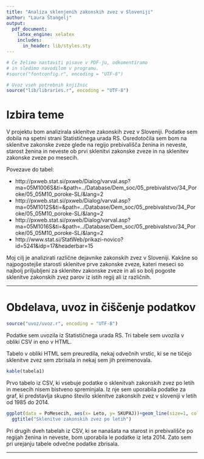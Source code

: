 ```yaml
---
title: "Analiza sklenjenih zakonskih zvez v Sloveniji"
author: "Laura Štangelj"
output:
  pdf_document:
    latex_engine: xelatex
    includes:
      in_header: lib/styles.sty
---
```


```r
# Če želimo nastaviti pisave v PDF-ju, odkomentiramo
# in sledimo navodilom v programu.
#source("fontconfig.r", encoding = "UTF-8")

# Uvoz vseh potrebnih knjižnic
source("lib/libraries.r", encoding = "UTF-8")
```

# Izbira teme

V projektu bom analizirala sklenitve zakonskih zvez v Sloveniji. Podatke sem dobila na spetni strani Statističnega urada RS. Osredotočila sem bom na sklenitve zakonske zveze glede na regijo prebivališča ženina in neveste, starost ženina in neveste ob prvi sklenitvi zakonske zveze in na sklenitev zakonske zveze po mesecih.

Povezave do tabel:

 - http://pxweb.stat.si/pxweb/Dialog/varval.asp?ma=05M1006S&ti=&path=../Database/Dem_soc/05_prebivalstvo/34_Poroke/05_05M10_poroke-SL/&lang=2
 - http://pxweb.stat.si/pxweb/Dialog/varval.asp?ma=05M1012S&ti=&path=../Database/Dem_soc/05_prebivalstvo/34_Poroke/05_05M10_poroke-SL/&lang=2
 - http://pxweb.stat.si/pxweb/Dialog/varval.asp?ma=05M1016S&ti=&path=../Database/Dem_soc/05_prebivalstvo/34_Poroke/05_05M10_poroke-SL/&lang=2
 - http://www.stat.si/StatWeb/prikazi-novico?id=5241&idp=17&headerbar=15


Moj cilj je analizirati različne dejavnike zakonskih zvez v Sloveniji. Kakšne so najpogostejše starosti sklenitve prve zakonske zveze, kateri meseci so najbolj priljubljeni za sklenitev zakonske zveze in ali so bolj pogoste sklenitve zakonskih zvez parov iz istih regij ali iz različnih.


***

# Obdelava, uvoz in čiščenje podatkov

```r
source("uvoz/uvoz.r", encoding = "UTF-8")
```

Podatke sem uvozila iz Statističnega urada RS. Tri tabele sem uvozila v obliki CSV in eno v HTML.

Tabelo v obliki HTML sem preuredila, nekaj odvečnih vrstic, ki se ne tičejo sklenitve zvez sem zbrisala in nekaj sem jih preimenovala.

``` r
kable(tabela1)
```

Prvo tabelo iz CSV, ki vsebuje podatke o sklenitvah zakonskih zvez po letih in mesecih nisem bistveno spreminjala. Iz nje sem uporabila podatke za graf, ki predstavlja skupno število sklenitve zakonskih zvez v sloveniji v letih od 1985 do 2014.

``` r
ggplot(data = PoMesecih, aes(x= Leto, y= SKUPAJ))+geom_line(size=1, color='blue')+
  ggtitle("Sklenitve zakonskih zvez po letih")
```

Pri drugih dveh tabelah iz CSV, ki se nanašata na starost in prebivališče po regijah ženina in neveste, bom uporabila le podatke iz leta 2014. Zato sem pri urejanju tabele odvečne podatke zbrisala.


***

